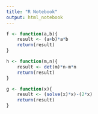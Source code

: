 ---
title: "R Notebook"
output: html_notebook
---
```{r}
f <- function(a,b){
    result <- (a+b)*a*b
    return(result)
}
```


```{r}
h <- function(m,n){
    result <- det(m)*n-m*n
    return(result)
}
```

```{r}
g <- function(x){
    result <- (solve(x)*x)-(2*x)
    return(result)
}
```

